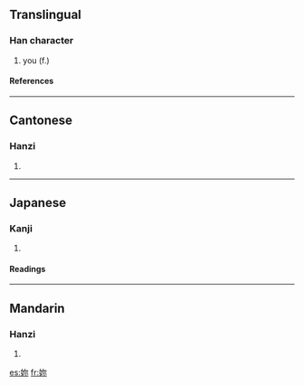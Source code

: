{{see|你}}

==Translingual==
===Han character===
{{Han char|rn=38|rad=女|as=05|sn=8|four=4749<sub>2</sub>|canj=女弓火 (VNF)}}
# you (f.)
====References====
{{Han ref|kx=0257.200|dkj=06130|dj=0522.160|hdz=21039.090|uh=59B3|ud=22963|bh=A970|bd=43376}}
----
==Cantonese==
===Hanzi===
{{yue-hanzi|jyut=|y=naai5, nei5}}
# {{defn|Cantonese}}
----
==Japanese==
===Kanji===
{{ja-kanji|grade=|rs=女05}}
# {{defn|Japanese}} 
====Readings====
{{ja-readings|on=[[だい]] (dai), [[ない]] (nai), [[でい]] (dei), [[じ]] (ji)|kun=[[はは]] (haha)}}
----
==Mandarin==
===Hanzi===
{{cmn-hanzi|pin=[[nǎi]] ([[nai3]])|wg=nai<sup>3</sup>}}
# {{defn|Mandarin}}

[[es:妳]]
[[fr:妳]]